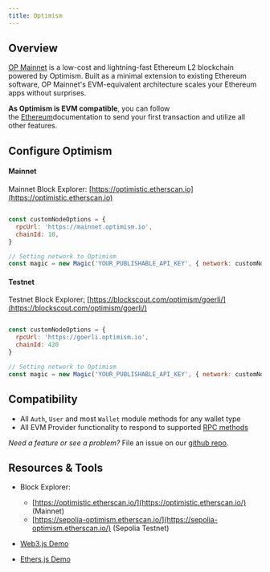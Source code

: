 ---
title: Optimism
---

## Overview

[OP Mainnet](https://www.optimism.io/) is a low-cost and lightning-fast Ethereum L2 blockchain powered by Optimism. Built as a minimal extension to existing Ethereum software, OP Mainnet's EVM-equivalent architecture scales your Ethereum apps without surprises.

**As Optimism is EVM compatible**, you can follow the [Ethereum](/docs/blockchains/featured-chains/ethereum/javascript)documentation to send your first transaction and utilize all other features.

## Configure Optimism

#### Mainnet

Mainnet Block Explorer: [https://optimistic.etherscan.io](https://optimistic.etherscan.io)

```javascript Javascript

const customNodeOptions = {
  rpcUrl: 'https://mainnet.optimism.io',
  chainId: 10,
}

// Setting network to Optimism
const magic = new Magic('YOUR_PUBLISHABLE_API_KEY', { network: customNodeOptions });
```

#### Testnet

Testnet Block Explorer[:](https://kovan-optimistic.etherscan.io) [https://blockscout.com/optimism/goerli/](https://blockscout.com/optimism/goerli/)

```javascript Javascript

const customNodeOptions = {
  rpcUrl: 'https://goerli.optimism.io',
  chainId: 420
}

// Setting network to Optimism
const magic = new Magic('YOUR_PUBLISHABLE_API_KEY', { network: customNodeOptions });
```

## Compatibility

* All `Auth`, `User` and most `Wallet` module methods for any wallet type
* All EVM Provider functionality to respond to supported [RPC methods](/docs/api/client-side-sdks/web#evm-rpc-methods)

_Need a feature or see a problem?_ File an issue on our [github repo](https://github.com/magiclabs/magic-js).

## Resources & Tools

* Block Explorer:
    * [https://optimistic.etherscan.io/](https://optimistic.etherscan.io/) (Mainnet)
    * [https://sepolia-optimism.etherscan.io/](https://sepolia-optimism.etherscan.io/) (Sepolia Testnet)

* [Web3.js Demo](https://codesandbox.io/s/magic-optimism-demo-web3-js-yh7jx8)
* [Ethers.js Demo](https://codesandbox.io/s/magic-optimism-demo-ethers-js-8gqhdx)
